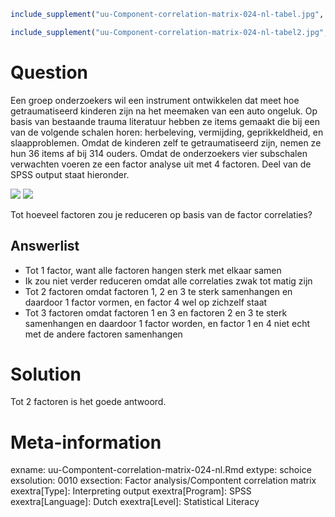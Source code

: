 ```r
include_supplement("uu-Component-correlation-matrix-024-nl-tabel.jpg", recursive = TRUE)
```

```r
include_supplement("uu-Component-correlation-matrix-024-nl-tabel2.jpg", recursive = TRUE)
```


Question
========
  
Een groep onderzoekers wil een instrument ontwikkelen dat meet hoe getraumatiseerd kinderen zijn na het meemaken van een auto ongeluk. Op basis van bestaande trauma literatuur hebben ze items gemaakt die bij een van de volgende schalen horen: herbeleving, vermijding, geprikkeldheid, en slaapproblemen. Omdat de kinderen zelf te getraumatiseerd zijn, nemen ze hun 36 items af bij 314 ouders.  Omdat de onderzoekers vier subschalen verwachten voeren ze een factor analyse uit met 4 factoren. Deel van de SPSS output staat hieronder.

![](uu-Compontent-correlation-matrix-024-nl-tabel.jpg)
![](uu-Compontent-correlation-matrix-024-nl-tabel2.jpg)

Tot hoeveel factoren zou je reduceren op basis van de factor correlaties?
  
Answerlist
----------
* Tot 1 factor, want alle factoren hangen sterk met elkaar samen
* Ik zou niet verder reduceren omdat alle correlaties zwak tot matig zijn
* Tot 2 factoren omdat factoren 1, 2 en 3 te sterk samenhangen en daardoor 1 factor vormen, en factor 4 wel op zichzelf staat 
* Tot 3 factoren omdat factoren 1 en 3 en factoren 2 en 3 te sterk samenhangen en daardoor 1 factor worden, en factor 1 en 4 niet echt met de andere factoren samenhangen

Solution
========
  
Tot 2 factoren is het goede antwoord.

Meta-information
================
exname: uu-Compontent-correlation-matrix-024-nl.Rmd
extype: schoice
exsolution: 0010
exsection: Factor analysis/Compontent correlation matrix
exextra[Type]: Interpreting output
exextra[Program]: SPSS
exextra[Language]: Dutch
exextra[Level]: Statistical Literacy
